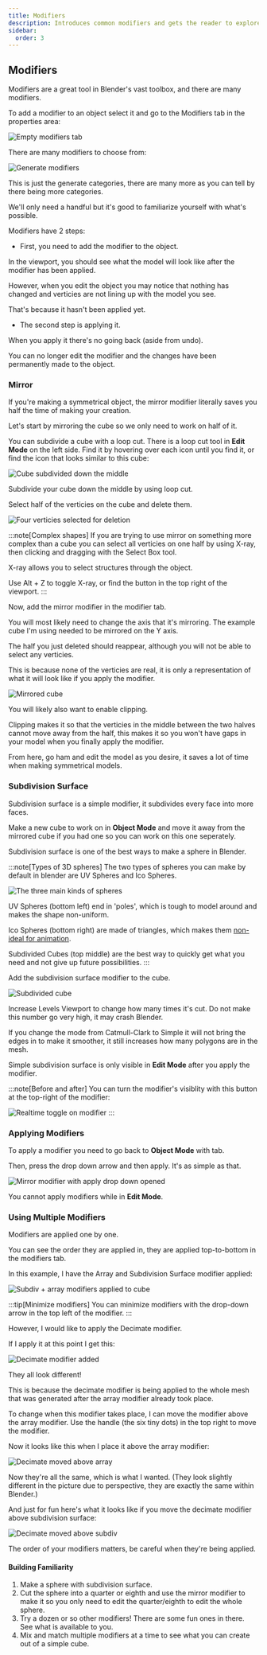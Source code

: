 ```yaml
---
title: Modifiers
description: Introduces common modifiers and gets the reader to explore more
sidebar:
  order: 3
---
```


## Modifiers

Modifiers are a great tool in Blender's vast toolbox, and there are many modifiers.

To add a modifier to an object select it and go to the Modifiers tab in the properties area:

![Empty modifiers tab](/src/assets/blender/modifiers/Tab.png)

There are many modifiers to choose from:

![Generate modifiers](/src/assets/blender/modifiers/Generate.png)

This is just the generate categories, there are many more as you can tell by there being more categories.

We'll only need a handful but it's good to familiarize yourself with what's possible.

Modifiers have 2 steps:

- First, you need to add the modifier to the object. 

In the viewport, you should see what the model will look like after the modifier has been applied.

However, when you edit the object you may notice that nothing has changed and verticies are not lining up with the model you see.

That's because it hasn't been applied yet.

- The second step is applying it.

When you apply it there's no going back (aside from undo).

You can no longer edit the modifier and the changes have been permanently made to the object.

### Mirror

If you're making a symmetrical object, the mirror modifier literally saves you half the time of making your creation.

Let's start by mirroring the cube so we only need to work on half of it.

You can subdivide a cube with a loop cut. There is a loop cut tool in **Edit Mode** on the left side. Find it by hovering over each icon until you find it, or find the icon that looks similar to this cube:

![Cube subdivided down the middle](/src/assets/blender/modifiers/CutCube.png)

Subdivide your cube down the middle by using loop cut.

Select half of the verticies on the cube and delete them.

![Four verticies selected for deletion](/src/assets/blender/modifiers/DeleteHalf.png)

:::note[Complex shapes]
If you are trying to use mirror on something more complex than a cube you can select all verticies on one half by using X-ray, then clicking and dragging with the Select Box tool.

X-ray allows you to select structures through the object.

Use Alt + Z to toggle X-ray, or find the button in the top right of the viewport.
:::

Now, add the mirror modifier in the modifier tab.

You will most likely need to change the axis that it's mirroring. The example cube I'm using needed to be mirrored on the Y axis.

The half you just deleted should reappear, although you will not be able to select any verticies.

This is because none of the verticies are real, it is only a representation of what it will look like if you apply the modifier.

![Mirrored cube](/src/assets/blender/modifiers/Mirrored.png)

You will likely also want to enable clipping.

Clipping makes it so that the verticies in the middle between the two halves cannot move away from the half, this makes it so you won't have gaps in your model when you finally apply the modifier.

From here, go ham and edit the model as you desire, it saves a lot of time when making symmetrical models.

### Subdivision Surface

Subdivision surface is a simple modifier, it subdivides every face into more faces.

Make a new cube to work on in **Object Mode** and move it away from the mirrored cube if you had one so you can work on this one seperately.

Subdivision surface is one of the best ways to make a sphere in Blender.

:::note[Types of 3D spheres]
The two types of spheres you can make by default in blender are UV Spheres and Ico Spheres.

![The three main kinds of spheres](/src/assets/blender/modifiers/SphereTypes.png)

UV Spheres (bottom left) end in 'poles', which is tough to model around and makes the shape non-uniform.

Ico Spheres (bottom right) are made of triangles, which makes them [non-ideal for animation](https://blender.stackexchange.com/a/2939).

Subdivided Cubes (top middle) are the best way to quickly get what you need and not give up future possibilities.
:::

Add the subdivision surface modifier to the cube. 

![Subdivided cube](/src/assets/blender/modifiers/SubdividedCube.png)

Increase Levels Viewport to change how many times it's cut. Do not make this number go very high, it may crash Blender.

If you change the mode from Catmull-Clark to Simple it will not bring the edges in to make it smoother, it still increases how many polygons are in the mesh.

Simple subdivision surface is only visible in **Edit Mode** after you apply the modifier.

:::note[Before and after]
You can turn the modifier's visiblity with this button at the top-right of the modifier:

![Realtime toggle on modifier](/src/assets/blender/modifiers/Realtime.png)
:::

### Applying Modifiers

To apply a modifier you need to go back to **Object Mode** with tab.

Then, press the drop down arrow and then apply. It's as simple as that.

![Mirror modifier with apply drop down opened](/src/assets/blender/modifiers/ApplyMirror.png)

You cannot apply modifiers while in **Edit Mode**.

### Using Multiple Modifiers

Modifiers are applied one by one.

You can see the order they are applied in, they are applied top-to-bottom in the modifiers tab.

In this example, I have the Array and Subdivision Surface modifier applied:

![Subdiv + array modifiers applied to cube](/src/assets/blender/modifiers/Array.png)

:::tip[Minimize modifiers]
You can minimize modifiers with the drop-down arrow in the top left of the modifier.
:::

However, I would like to apply the Decimate modifier.

If I apply it at this point I get this:

![Decimate modifier added](/src/assets/blender/modifiers/Decimate.png)

They all look different!

This is because the decimate modifier is being applied to the whole mesh that was generated after the array modifier already took place.

To change when this modifier takes place, I can move the modifier above the array modifier. Use the handle (the six tiny dots) in the top right to move the modifier.

Now it looks like this when I place it above the array modifier:

![Decimate moved above array](/src/assets/blender/modifiers/MovedDecimate.png)

Now they're all the same, which is what I wanted. (They look slightly different in the picture due to perspective, they are exactly the same within Blender.)

And just for fun here's what it looks like if you move the decimate modifier above subdivision surface:

![Decimate moved above subdiv](/src/assets/blender/modifiers/DecimateSubdiv.png)

The order of your modifiers matters, be careful when they're being applied.

#### Building Familiarity

1. Make a sphere with subdivision surface.
2. Cut the sphere into a quarter or eighth and use the mirror modifier to make it so you only need to edit the quarter/eighth to edit the whole sphere.
3. Try a dozen or so other modifiers! There are some fun ones in there. See what is available to you.
4. Mix and match multiple modifiers at a time to see what you can create out of a simple cube.

